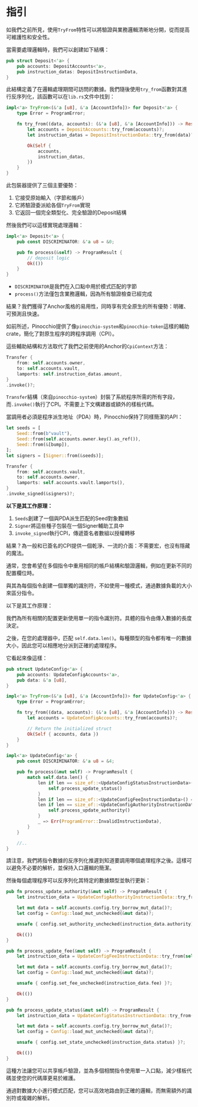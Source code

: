 
# 指引

如我們之前所見，使用`TryFrom`特性可以將驗證與業務邏輯清晰地分開，從而提高可維護性和安全性。

<ArticleSection name="指引結構" id="instruction-structure" level="h2" />

當需要處理邏輯時，我們可以創建如下結構：

```rust
pub struct Deposit<'a> {
    pub accounts: DepositAccounts<'a>,
    pub instruction_datas: DepositInstructionData,
}
```

此結構定義了在邏輯處理期間可訪問的數據。我們隨後使用`try_from`函數對其進行反序列化，該函數可以在`lib.rs`文件中找到：

```rust
impl<'a> TryFrom<(&'a [u8], &'a [AccountInfo])> for Deposit<'a> {
    type Error = ProgramError;

    fn try_from((data, accounts): (&'a [u8], &'a [AccountInfo])) -> Result<Self, Self::Error> {
        let accounts = DepositAccounts::try_from(accounts)?;
        let instruction_datas = DepositInstructionData::try_from(data)?;

        Ok(Self {
            accounts,
            instruction_datas,
        })
    }
}
```

此包裝器提供了三個主要優勢：
1. 它接受原始輸入（字節和賬戶）
2. 它將驗證委派給各個`TryFrom`實現
3. 它返回一個完全類型化、完全驗證的Deposit結構

然後我們可以這樣實現處理邏輯：

```rust
impl<'a> Deposit<'a> {
    pub const DISCRIMINATOR: &'a u8 = &0;

    pub fn process(&self) -> ProgramResult {
        // deposit logic
        Ok(())
    }
}
```

- `DISCRIMINATOR`是我們在入口點中用於模式匹配的字節
- `process()`方法僅包含業務邏輯，因為所有驗證檢查已經完成

結果？我們獲得了Anchor風格的易用性，同時享有完全原生的所有優勢：明確、可預測且快速。

<ArticleSection name="跨程序調用" id="cross-program-invocation" level="h2" />

如前所述，Pinocchio提供了像`pinocchio-system`和`pinocchio-token`這樣的輔助crate，簡化了對原生程序的跨程序調用（CPI）。

這些輔助結構和方法取代了我們之前使用的Anchor的`CpiContext`方法：

```rust
Transfer {
    from: self.accounts.owner,
    to: self.accounts.vault,
    lamports: self.instruction_datas.amount,
}
.invoke()?;
```

`Transfer`結構（來自`pinocchio-system`）封裝了系統程序所需的所有字段，而`.invoke()`執行了CPI。不需要上下文構建器或額外的樣板代碼。

當調用者必須是程序派生地址（PDA）時，Pinocchio保持了同樣簡潔的API：

```rust
let seeds = [
    Seed::from(b"vault"),
    Seed::from(self.accounts.owner.key().as_ref()),
    Seed::from(&[bump]),
];
let signers = [Signer::from(&seeds)];

Transfer {
    from: self.accounts.vault,
    to: self.accounts.owner,
    lamports: self.accounts.vault.lamports(),
}
.invoke_signed(&signers)?;
```

**以下是其工作原理：**
1. `Seeds`創建了一個與PDA派生匹配的Seed對象數組
2. `Signer`將這些種子包裝在一個Signer輔助工具中
3. `invoke_signed`執行CPI，傳遞簽名者數組以授權轉移

結果？為一般和已簽名的CPI提供一個乾淨、一流的介面：不需要宏，也沒有隱藏的魔法。

<ArticleSection name="多指令結構" id="multiple-instruction-structure" level="h2" />

通常，您會希望在多個指令中重用相同的帳戶結構和驗證邏輯，例如在更新不同的配置欄位時。

與其為每個指令創建一個單獨的識別符，不如使用一種模式，通過數據負載的大小來區分指令。

以下是其工作原理：

我們為所有相關的配置更新使用單一的指令識別符。具體的指令由傳入數據的長度決定。

之後，在您的處理器中，匹配 `self.data.len()`。每種類型的指令都有唯一的數據大小，因此您可以相應地分派到正確的處理程序。

它看起來像這樣：

```rust
pub struct UpdateConfig<'a> {
    pub accounts: UpdateConfigAccounts<'a>,
    pub data: &'a [u8],
}

impl<'a> TryFrom<(&'a [u8], &'a [AccountInfo])> for UpdateConfig<'a> {
    type Error = ProgramError;

    fn try_from((data, accounts): (&'a [u8], &'a [AccountInfo])) -> Result<Self, Self::Error> {
        let accounts = UpdateConfigAccounts::try_from(accounts)?;

        // Return the initialized struct
        Ok(Self { accounts, data })
    }
}

impl<'a> UpdateConfig<'a> {
    pub const DISCRIMINATOR: &'a u8 = &4;

    pub fn process(&mut self) -> ProgramResult {
        match self.data.len() {
            len if len == size_of::<UpdateConfigStatusInstructionData>() => {
                self.process_update_status()
            }
            len if len == size_of::<UpdateConfigFeeInstructionData>() => self.process_update_fee(),
            len if len == size_of::<UpdateConfigAuthorityInstructionData>() => {
                self.process_update_authority()
            }
            _ => Err(ProgramError::InvalidInstructionData),
        }
    }

    //..
}
```

請注意，我們將指令數據的反序列化推遲到知道要調用哪個處理程序之後。這樣可以避免不必要的解析，並保持入口邏輯的簡潔。

然後每個處理程序可以反序列化其特定的數據類型並執行更新：

```rust
pub fn process_update_authority(&mut self) -> ProgramResult {
    let instruction_data = UpdateConfigAuthorityInstructionData::try_from(self.data)?;

    let mut data = self.accounts.config.try_borrow_mut_data()?;
    let config = Config::load_mut_unchecked(&mut data)?;

    unsafe { config.set_authority_unchecked(instruction_data.authority) }?;

    Ok(())
}

pub fn process_update_fee(&mut self) -> ProgramResult {
    let instruction_data = UpdateConfigFeeInstructionData::try_from(self.data)?;

    let mut data = self.accounts.config.try_borrow_mut_data()?;
    let config = Config::load_mut_unchecked(&mut data)?;

    unsafe { config.set_fee_unchecked(instruction_data.fee) }?;

    Ok(())
}

pub fn process_update_status(&mut self) -> ProgramResult {
    let instruction_data = UpdateConfigStatusInstructionData::try_from(self.data)?;

    let mut data = self.accounts.config.try_borrow_mut_data()?;
    let config = Config::load_mut_unchecked(&mut data)?;

    unsafe { config.set_state_unchecked(instruction_data.status) }?;

    Ok(())
}
```

這種方法讓您可以共享帳戶驗證，並為多個相關指令使用單一入口點，減少樣板代碼並使您的代碼庫更易於維護。

通過對數據大小進行模式匹配，您可以高效地路由到正確的邏輯，而無需額外的識別符或複雜的解析。
